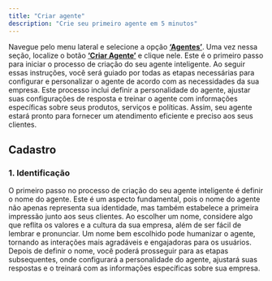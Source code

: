 ```yaml
---
title: "Criar agente"
description: "Crie seu primeiro agente em 5 minutos"
---
```


Navegue pelo menu lateral e selecione a opção [**‘Agentes’**](https://app.gptmaker.ai/browse/agents). Uma vez nessa seção, localize o botão [**‘Criar Agente’**](https://app.gptmaker.ai/browse/agents) e clique nele. Este é o primeiro passo para iniciar o processo de criação do seu agente inteligente. Ao seguir essas instruções, você será guiado por todas as etapas necessárias para configurar e personalizar o agente de acordo com as necessidades da sua empresa. Este processo inclui definir a personalidade do agente, ajustar suas configurações de resposta e treinar o agente com informações específicas sobre seus produtos, serviços e políticas. Assim, seu agente estará pronto para fornecer um atendimento eficiente e preciso aos seus clientes.

## Cadastro

### 1. Identificação

O primeiro passo no processo de criação do seu agente inteligente é definir o nome do agente. Este é um aspecto fundamental, pois o nome do agente não apenas representa sua identidade, mas também estabelece a primeira impressão junto aos seus clientes. Ao escolher um nome, considere algo que reflita os valores e a cultura da sua empresa, além de ser fácil de lembrar e pronunciar. Um nome bem escolhido pode humanizar o agente, tornando as interações mais agradáveis e engajadoras para os usuários. Depois de definir o nome, você poderá prosseguir para as etapas subsequentes, onde configurará a personalidade do agente, ajustará suas respostas e o treinará com as informações específicas sobre sua empresa.